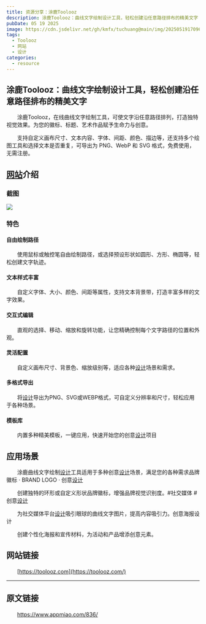 ---
title: 资源分享：涂鹿Toolooz
description: 涂鹿Toolooz：曲线文字绘制设计工具，轻松创建沿任意路径排布的精美文字
pubDate: 05 19 2025
image: https://cdn.jsdelivr.net/gh/kmfx/tuchuang@main/img/202505191709690.png
tags:
  - Toolooz
  - 网站
  - 设计
categories:
  - resource
---

## 涂鹿Toolooz：曲线文字绘制设计工具，轻松创建沿任意路径排布的精美文字

　　涂鹿Toolooz，在线曲线文字绘制工具，可使文字沿任意路径排列，打造独特视觉效果。为您的徽标、标题、艺术作品赋予生命力与创意。

　　支持自定义画布尺寸、文本内容、字体、间距、颜色、描边等，还支持多个绘图工具和选择文本是否重复，可导出为 PNG、WebP 和 SVG 格式，免费使用，无需注册。

## [网站](https://www.appmiao.com/tag/%e7%bd%91%e7%ab%99/ "View all posts in 网站")介绍

### 截图

![](https://cdn.jsdelivr.net/gh/kmfx/tuchuang@main/img/202505191632987.png)

### 特色

#### 自由绘制路径

　　使用鼠标或触控笔自由绘制路径，或选择预设形状如圆形、方形、椭圆等，轻松创建文字轨迹。

#### 文本样式丰富

　　自定义字体、大小、颜色、间距等属性，支持文本背景带，打造丰富多样的文字效果。

#### 交互式编辑

　　直观的选择、移动、缩放和旋转功能，让您精确控制每个文字路径的位置和外观。

#### 灵活配置

　　自定义画布尺寸、背景色、缩放级别等，适应各种[设计](https://www.appmiao.com/tag/%e8%ae%be%e8%ae%a1/ "View all posts in 设计")场景和需求。

#### 多格式导出

　　将[设计](https://www.appmiao.com/tag/%e8%ae%be%e8%ae%a1/ "View all posts in 设计")导出为PNG、SVG或WEBP格式，可自定义分辨率和尺寸，轻松应用于各种场景。

#### 模板库

　　内置多种精美模板，一键应用，快速开始您的创意[设计](https://www.appmiao.com/tag/%e8%ae%be%e8%ae%a1/ "View all posts in 设计")项目

## 应用场景

　　涂鹿曲线文字绘制[设计](https://www.appmiao.com/tag/%e8%ae%be%e8%ae%a1/ "View all posts in 设计")工具适用于多种创意[设计](https://www.appmiao.com/tag/%e8%ae%be%e8%ae%a1/ "View all posts in 设计")场景，满足您的各种需求品牌徽标 · BRAND LOGO · 创意[设计](https://www.appmiao.com/tag/%e8%ae%be%e8%ae%a1/ "View all posts in 设计")

　　创建独特的环形或自定义形状品牌徽标，增强品牌视觉识别度。#社交媒体 #创意[设计](https://www.appmiao.com/tag/%e8%ae%be%e8%ae%a1/ "View all posts in 设计")

　　为社交媒体平台[设计](https://www.appmiao.com/tag/%e8%ae%be%e8%ae%a1/ "View all posts in 设计")吸引眼球的曲线文字图片，提高内容吸引力。创意海报设计

　　创建个性化海报和宣传材料，为活动和产品增添创意元素。

## 网站链接

　　[https://toolooz.com](https://toolooz.com/)

---

## 原文链接

　　https://www.appmiao.com/836/
